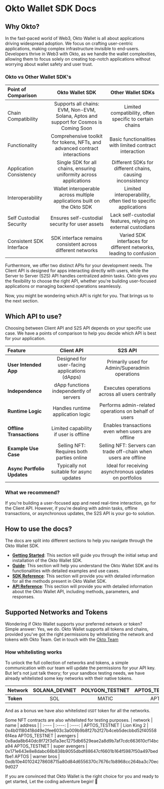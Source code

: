 
# Okto Wallet SDK Docs 
## Why Okto?
 
In the fast-paced world of Web3, Okto Wallet is all about applications driving widespread adoption. We focus on crafting user-centric applications, making complex infrastructure invisible to end-users. Developers thrive in Web3 with Okto, as we handle the wallet complexities, allowing them to focus solely on creating top-notch applications without worrying about wallet safety and user trust.

### Okto vs Other Wallet SDK's
| Point of Comparison | Okto Wallet SDK | Other Wallet SDKs |
| :----- | :----: | :----: |
Chain Compatibility | Supports all chains: EVM, Non-EVM, Solana, Aptos and support for Cosmos is Coming Soon | Limited compatibility, often specific to certain chains |
Functionality | Comprehensive toolkit for tokens, NFTs, and advanced contract interactions | Basic functionalities with limited contract interaction |
Application Consistency | Single SDK for all chains, ensuring uniformity across applications | Different SDKs for different chains, causing inconsistency |
Interoperability | Wallet interoperable across multiple applications built on the Okto SDK | Limited interoperability, often tied to specific applications |
Self Custodial Security | Ensures self-custodial security for user assets | Lack self-custodial features, relying on external custodians |
Consistent SDK Interface | SDK interface remains consistent across different networks | Varied SDK interfaces for different networks, leading to confusion |

Furthermore, we offer two distinct APIs for your development needs. The Client API is designed for apps interacting directly with users, while the Server to Server (S2S) API handles centralized admin tasks. Okto gives you the flexibility to choose the right API, whether you're building user-focused applications or managing backend operations seamlessly.

Now, you might be wondering which API is right for you. That brings us to the next section.

## Which API to use?
Choosing between Client API and S2S API depends on your specific use case. We have a points of comparison to help you decide which API is best for your application.

| Feature | Client API   | S2S API |
| :---- | :----: | :----: |
**User Intended App** | Designed for user-facing applications (dApps) | Primarily used for Admin/Superadmin operations |
**Independence** | dApp functions independently of servers | Executes operations across all users centrally |
**Runtime Logic** | Handles runtime application logic | Performs admin-related operations on behalf of users |
**Offline Transactions** | Limited capability if user is offline | Enables transactions even when users are offline |
**Example Use Case** | Selling NFT: Requires both parties online | Selling NFT: Servers can trade off-chain when users are offline |
**Async Portfolio Updates** | Typically not suitable for async updates | Ideal for receiving asynchronous updates on portfolios |

### What we recommend?
If you're building a user-focused app and need real-time interaction, go for the Client API. However, if you're dealing with admin tasks, offline transactions, or asynchronous updates, the S2S API is your go-to solution.

## How to use the docs?
The docs are split into different sections to help you navigate through the Okto Wallet SDK.

- **[Getting Started](/getting-started)**: This section will guide you through the initial setup and installation of the Okto Wallet SDK.
- **[Guide](/guide/app-setup)**: This section will help you understand the Okto Wallet SDK and its functionalities with detailed examples and use cases.
- **[SDK Reference](/sdk-reference/init)**: This section will provide you with detailed information for all the methods present in Okto Wallet SDK.
- **[API Reference](/api-reference/client/authenticate)**: This section will provide you with detailed information about the Okto Wallet API, including methods, parameters, and responses.

## Supported Networks and Tokens
Wondering if Okto Wallet supports your preferred network or token?<br />
Simple answer: Yes, we do. Okto Wallet supports all tokens and chains, provided you've got the right permissions by whitelisting the network and tokens with Okto Team.
<Callout type='info' emoji="💬">
    Get in touch with the [Okto Team]()
</Callout>


### How whitelisting works
To unlock the full collection of networks and tokens, a simple communication with our team will update the permissions for your API key. But let's not just talk theory; for your sandbox testing needs, we have already whitelisted some key networks with their native tokens.

| Network | SOLANA_DEVNET | POLYGON_TESTNET | APTOS_TESTNET |
| :----- | :----: | :----: | :----: |
| **Token** | SOL | MATIC | APT |

And as a bonus we have also whitelisted `USDT` token for all the networks.

Some NFT contracts are also whitelisted for testing purposes. 
| network | name | address |
| :---- | :----: | :----: |
APTOS_TESTNET | Lion King 2 | 0x4b01180418d49e2fee603c3a009b9b8f27b2f27b4ceb5decbbd52f405586f4ea 
APTOS_TESTNET | avengers | 0x8ada8b640dc8f72f3d1a3ec1275db6529eae2a8d9b7af7cdc663610cf14bca94 
APTOS_TESTNET | super avengers | 0x171e643e8e8dabc66b838b9055dbdf88647cf6601b164f5987f50a497bedfbe1 
APTOS | warner bros | 0xdb10e401024278608715a80d84d6556370c7676c1b8968cc264ba3c70ec9d027 

If you are convinced that Okto Wallet is the right choice for you and ready to get started, Let the coding adventure begin! 🚀